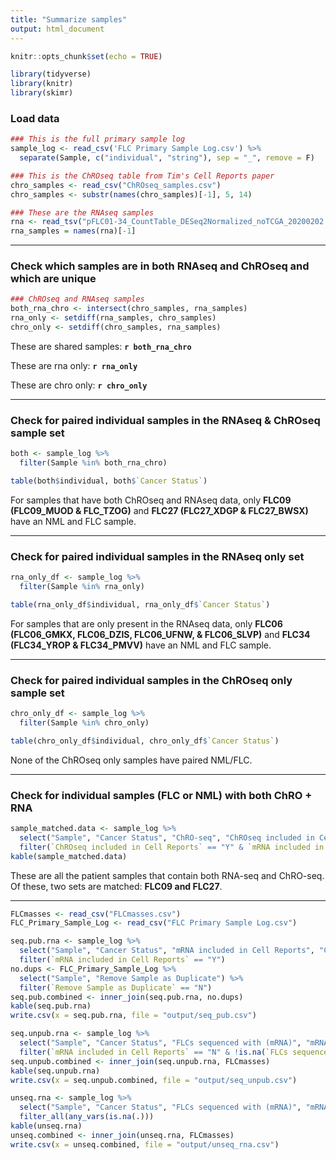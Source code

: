 ```yaml
---
title: "Summarize samples"
output: html_document
---
```


```r
knitr::opts_chunk$set(echo = TRUE)
```

```r
library(tidyverse)
library(knitr)
library(skimr)
```


### Load data

```r
### This is the full primary sample log
sample_log <- read_csv('FLC Primary Sample Log.csv') %>%
  separate(Sample, c("individual", "string"), sep = "_", remove = F)

### This is the ChROseq table from Tim's Cell Reports paper
chro_samples <- read_csv("ChROseq_samples.csv")
chro_samples <- substr(names(chro_samples)[-1], 5, 14)

### These are the RNAseq samples
rna <- read_tsv("pFLC01-34_CountTable_DESeq2Normalized_noTCGA_20200202.txt")
rna_samples = names(rna)[-1]
```

---

### Check which samples are in both RNAseq and ChROseq and which are unique

```r

### ChROseq and RNAseq samples
both_rna_chro <- intersect(chro_samples, rna_samples)
rna_only <- setdiff(rna_samples, chro_samples)
chro_only <- setdiff(chro_samples, rna_samples)
```

These are shared samples: **`r both_rna_chro`**

These are rna only: **`r rna_only`**

These are chro only: **`r chro_only`**

---

### Check for paired individual samples in the RNAseq & ChROseq sample set

```r
both <- sample_log %>%
  filter(Sample %in% both_rna_chro)

table(both$individual, both$`Cancer Status`)  
```

For samples that have both ChROseq and RNAseq data, only **FLC09 (FLC09_MUOD & FLC_TZOG)** and **FLC27 (FLC27_XDGP & FLC27_BWSX)** have an NML and FLC sample.

---

### Check for paired individual samples in the RNAseq only set

```r
rna_only_df <- sample_log %>%
  filter(Sample %in% rna_only)

table(rna_only_df$individual, rna_only_df$`Cancer Status`)  
```

For samples that are only present in the RNAseq data, only **FLC06 (FLC06_GMKX, FLC06_DZIS, FLC06_UFNW, & FLC06_SLVP)** and **FLC34 (FLC34_YROP & FLC34_PMVV)** have an NML and FLC sample.

---

### Check for paired individual samples in the ChROseq only sample set

```r
chro_only_df <- sample_log %>%
  filter(Sample %in% chro_only)

table(chro_only_df$individual, chro_only_df$`Cancer Status`)  
```

None of the ChROseq only samples have paired NML/FLC.

---

### Check for individual samples (FLC or NML) with both ChRO + RNA

```r
sample_matched.data <- sample_log %>% 
  select("Sample", "Cancer Status", "ChRO-seq", "ChROseq included in Cell Reports", "FLCs sequenced with (mRNA)", "mRNA included in Cell Reports") %>% 
  filter(`ChROseq included in Cell Reports` == "Y" & `mRNA included in Cell Reports` == "Y")
kable(sample_matched.data)
```
These are all the patient samples that contain both RNA-seq and ChRO-seq.
Of these, two sets are matched: **FLC09 and FLC27**.

---

```r
FLCmasses <- read_csv("FLCmasses.csv")
FLC_Primary_Sample_Log <- read_csv("FLC Primary Sample Log.csv")
```

```r
seq.pub.rna <- sample_log %>% 
  select("Sample", "Cancer Status", "mRNA included in Cell Reports", "ChRO-seq", "ChROseq included in Cell Reports", "FLCs sequenced with (mRNA)") %>% 
  filter(`mRNA included in Cell Reports` == "Y")
no.dups <- FLC_Primary_Sample_Log %>% 
  select("Sample", "Remove Sample as Duplicate") %>% 
  filter(`Remove Sample as Duplicate` == "N")
seq.pub.combined <- inner_join(seq.pub.rna, no.dups)
kable(seq.pub.rna)
write.csv(x = seq.pub.rna, file = "output/seq_pub.csv")
```

```r
seq.unpub.rna <- sample_log %>% 
  select("Sample", "Cancer Status", "FLCs sequenced with (mRNA)", "mRNA included in Cell Reports", "ChRO-seq", "ChROseq included in Cell Reports") %>% 
  filter(`mRNA included in Cell Reports` == "N" & !is.na(`FLCs sequenced with (mRNA)`))
seq.unpub.combined <- inner_join(seq.unpub.rna, FLCmasses)
kable(seq.unpub.rna)
write.csv(x = seq.unpub.combined, file = "output/seq_unpub.csv")
```

```r
unseq.rna <- sample_log %>% 
  select("Sample", "Cancer Status", "FLCs sequenced with (mRNA)", "mRNA included in Cell Reports", "ChRO-seq", "ChROseq included in Cell Reports") %>% 
  filter_all(any_vars(is.na(.)))
kable(unseq.rna)
unseq.combined <- inner_join(unseq.rna, FLCmasses)
write.csv(x = unseq.combined, file = "output/unseq_rna.csv")
```







